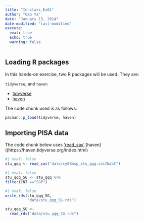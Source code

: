 ```yaml
---
title: "In-class_Ex01"
author: "Gao Ya"
date: "January 13, 2024"
date-modified: "last-modified"
execute: 
  eval: true
  echo: true
  warning: false
---
```



## Loading R packages

In this hands-on exercise, two R packages will be used. They are:

`tidyverse`, and `haven`

- [tidyverse](https://www.tidyverse.org/)
- [haven](https://www.tidyverse.org/)

The code chunk used is as follows:

```r
pacman::p_load(tidyverse, haven)

```

## Importing PISA data

The code chunk below uses ['read_sas'](https://haven.tidyverse.org/reference/read_sas.html)
[haven]((https://haven.tidyverse.org/index.html)

```r
#| eval: false
stu_qqq <- read_sas("data/cy08msp_stu_qqq.sas7bdat")
```


```r
#| eval: false
stu_qqq_SG <- stu_qqq %>%
filter(CNT =="SGP")
```


```r
#| eval: false
write_rds(stu_qqq_SG,
          "data/stu_qqq_SG.rds")
```

```r
stu_qqq_SG <- 
  read_rds("data/stu_qqq_SG.rds")

```


